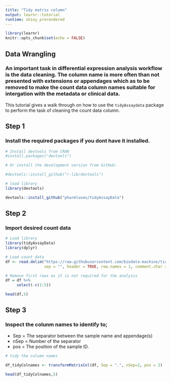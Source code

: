 ```yaml
---
title: "Tidy matrix column"
output: learnr::tutorial
runtime: shiny_prerendered
---
```


```r
library(learnr)
knitr::opts_chunk$set(echo = FALSE)
```


## Data Wrangling

### An important task in differential expression analysis workflow is the data cleaning. The column name is more often than not presented with extensions or appendages which as to be removed to make the count data column names suitable for intergation with the metadata or clinical data. 

This tutorial gives a walk through on how to use the `tidyAssaydata` package to perform the task of cleaning the count data column. 

## Step 1
### Install the required packages if you dont have it installed. 

```r

# Install devtools from CRAN
#install.packages("devtools")

# Or install the development version from GitHub:

#devtools::install_github("r-lib/devtools")

# load library
library(devtools)

devtools::install_github("pharmlovex/tidyAssayData")

```

## Step 2

### Import desired count data

```r
# Load library
library(tidyAssayData)
library(dplyr)

# Load count data
df <- read.delim("https://raw.githubusercontent.com/biodata-machine/tidyAssayData/main/counts.txt", 
                 sep = "", header = TRUE, row.names = 1, comment.char = "#", dec = ".")

# Remove first rows as it is not required for the analysis 
df = df %>% 
     select(-c(1:5))

head(df,5)

```

## Step 3

### Inspect the colunm names to identify to;
-   Sep = The separator between the sample name and appendage(s) 
-   nSep = Number of the separator 
-   pos = The position of the sample ID.

```r
# tidy the column names 

df_tidyColnames <- transformMatrixCol(df, Sep = ".", nSep=2, pos = 2)

head(df_tidyColnames,5)

```

```r
```


```r
```

